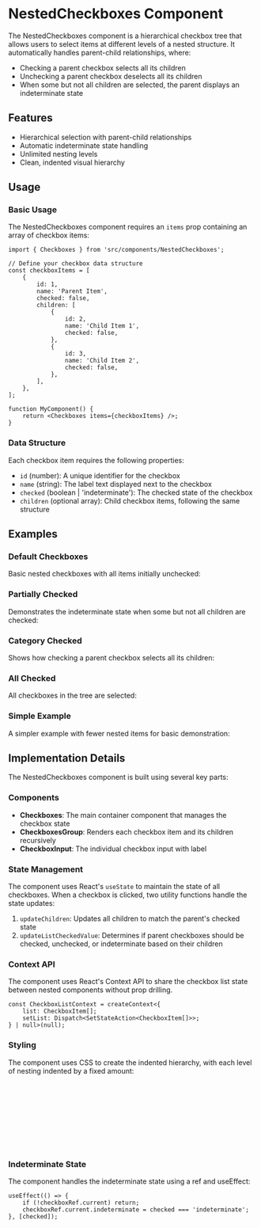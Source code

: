 
<Meta of={NestedCheckboxesStories} />

# NestedCheckboxes Component

The NestedCheckboxes component is a hierarchical checkbox tree that allows users to select items at different levels of a nested structure. It automatically handles parent-child relationships, where:

- Checking a parent checkbox selects all its children
- Unchecking a parent checkbox deselects all its children
- When some but not all children are selected, the parent displays an indeterminate state

## Features

- Hierarchical selection with parent-child relationships
- Automatic indeterminate state handling
- Unlimited nesting levels
- Clean, indented visual hierarchy

## Usage

### Basic Usage

The NestedCheckboxes component requires an `items` prop containing an array of checkbox items:

```tsx
import { Checkboxes } from 'src/components/NestedCheckboxes';

// Define your checkbox data structure
const checkboxItems = [
    {
        id: 1,
        name: 'Parent Item',
        checked: false,
        children: [
            {
                id: 2,
                name: 'Child Item 1',
                checked: false,
            },
            {
                id: 3,
                name: 'Child Item 2',
                checked: false,
            },
        ],
    },
];

function MyComponent() {
    return <Checkboxes items={checkboxItems} />;
}
```

### Data Structure

Each checkbox item requires the following properties:

- `id` (number): A unique identifier for the checkbox
- `name` (string): The label text displayed next to the checkbox
- `checked` (boolean | 'indeterminate'): The checked state of the checkbox
- `children` (optional array): Child checkbox items, following the same structure

## Examples

### Default Checkboxes

Basic nested checkboxes with all items initially unchecked:

<Canvas of={NestedCheckboxesStories.Default} />

<Controls of={NestedCheckboxesStories.Default} />

### Partially Checked

Demonstrates the indeterminate state when some but not all children are checked:

<Canvas of={NestedCheckboxesStories.PartiallyChecked} />

### Category Checked

Shows how checking a parent checkbox selects all its children:

<Canvas of={NestedCheckboxesStories.CategoryChecked} />

### All Checked

All checkboxes in the tree are selected:

<Canvas of={NestedCheckboxesStories.AllChecked} />

### Simple Example

A simpler example with fewer nested items for basic demonstration:

<Canvas of={NestedCheckboxesStories.SimpleExample} />

## Implementation Details

The NestedCheckboxes component is built using several key parts:

### Components

- **Checkboxes**: The main container component that manages the checkbox state
- **CheckboxesGroup**: Renders each checkbox item and its children recursively
- **CheckboxInput**: The individual checkbox input with label

### State Management

The component uses React's `useState` to maintain the state of all checkboxes. When a checkbox is clicked, two utility functions handle the state updates:

1. `updateChildren`: Updates all children to match the parent's checked state
2. `updateListCheckedValue`: Determines if parent checkboxes should be checked, unchecked, or indeterminate based on their children

### Context API

The component uses React's Context API to share the checkbox list state between nested components without prop drilling.

```tsx
const CheckboxListContext = createContext<{
    list: CheckboxItem[];
    setList: Dispatch<SetStateAction<CheckboxItem[]>>;
} | null>(null);
```

### Styling

The component uses CSS to create the indented hierarchy, with each level of nesting indented by a fixed amount:

```css
.checkbox-group {
    display: flex;
    flex-direction: column;
    translate: var(--level-offset) 0;
}

.checkbox-tree > .checkbox-group {
    translate: 0;
}
```

### Indeterminate State

The component handles the indeterminate state using a ref and useEffect:

```tsx
useEffect(() => {
    if (!checkboxRef.current) return;
    checkboxRef.current.indeterminate = checked === 'indeterminate';
}, [checked]);
```
